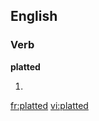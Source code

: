 ==English==

===Verb===
'''platted'''

# {{present participle of|[[plat]]}}

[[fr:platted]]
[[vi:platted]]